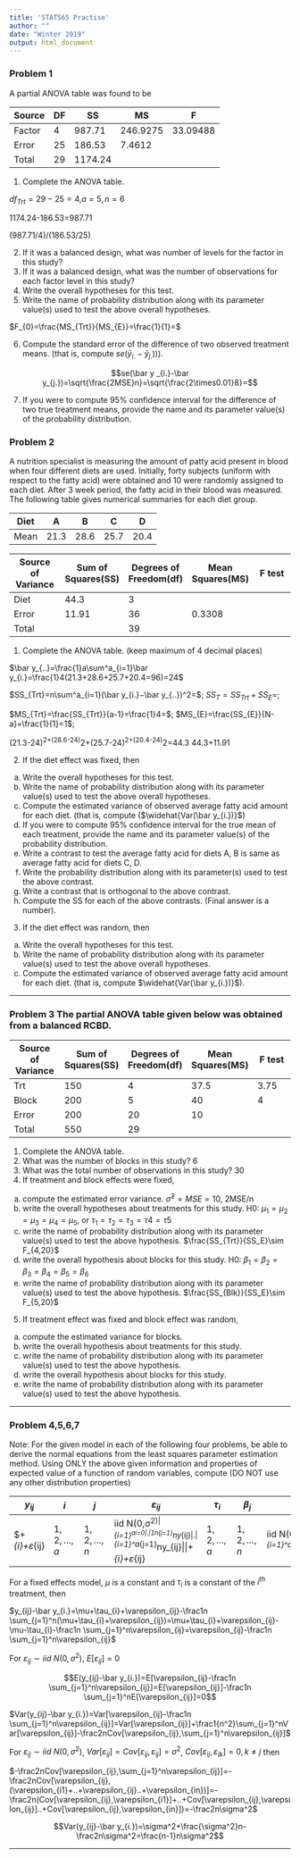 ```yaml
---
title: 'STAT565 Practise'
author: ""
date: "Winter 2019"
output: html_document
---
```



### Problem 1 

A partial ANOVA table was found to be

|Source|DF|SS|MS|F|
| ---  | ---  | --- | --- | --- |
|Factor|4 |987.71 |246.9275|33.09488|
|Error |25|186.53 |7.4612|   
|Total |29|1174.24|

(1) Complete the ANOVA table.

$df_{Trt}=29-25=4$,$a=5,n=6$

1174.24-186.53=987.71

(987.71/4)/(186.53/25)

(2) If it was a balanced design, what was number of levels for the factor in this study?
(3) If it was a balanced design, what was the number of observations for each factor level in this study?
(4) Write the overall hypotheses for this test.
(5) Write the name of probability distribution along with its parameter value(s) used to test the above overall hypotheses.

$F_{0}=\frac{MS_{Trt}}{MS_{E}}=\frac{1}{1}=$

(6) Compute the standard error of the difference of two observed treatment means. (that is, compute $se(\bar y _{i.}-\bar y_{j.}))$).

$$se(\bar y _{i.}-\bar y_{j.})=\sqrt{\frac{2MSE}n}=\sqrt{\frac{2\times0.01}8}=$$

(7) If you were to compute 95% confidence interval for the difference of two true treatment means, provide the name and its parameter value(s) of the probability distribution.

### Problem 2 

A nutrition specialist is measuring the amount of patty acid present in blood when four different diets are used. Initially, forty subjects (uniform with respect to the fatty acid) were obtained and 10 were randomly assigned to each diet. After 3 week period, the fatty acid in their blood was measured. The following table gives numerical summaries for each diet group.

| Diet| A  |  B  | C  | D  |
| ----| ---| --- |--- |--- |
| Mean|21.3|28.6 |25.7|20.4|

|Source of Variance|Sum of Squares(SS)|Degrees of Freedom(df)|Mean Squares(MS)|F test|
| --- | ---  | --- | --- | --- |
|Diet |44.3|3 |||
|Error|11.91|36|0.3308|   
|Total|     |39|

 (1) Complete the ANOVA table. (keep maximum of 4 decimal places)
 
$\bar y_{..}=\frac{1}a\sum^a_{i=1}\bar y_{i.}=\frac{1}4(21.3+28.6+25.7+20.4=96)=24$

$SS_{Trt}=n\sum^a_{i=1}(\bar y_{i.}−\bar y_{..})^2=$; $SS_{T}=SS_{Trt}+SS_{E}=$;

$MS_{Trt}=\frac{SS_{Trt}}{a-1}=\frac{1}4=$; $MS_{E}=\frac{SS_{E}}{N-a}=\frac{1}{1}=1$;

(21.3-24)^2+(28.6-24)^2+(25.7-24)^2+(20.4-24)^2=44.3
44.3+11.91

 (2) If the diet effect was fixed, then
  (a) Write the overall hypotheses for this test.
  (b) Write the name of probability distribution along with its parameter value(s) used to test the above overall hypotheses.
  (c) Compute the estimated variance of observed average fatty acid amount for each diet. (that is, compute ($\widehat{Var(\bar y_{i.})}$)
  (d) If you were to compute 95% confidence interval for the true mean of each treatment, provide the name and its parameter value(s) of the probability distribution.
  (e) Write a contrast to test the average fatty acid for diets A, B is same as average fatty acid for diets C, D.
  (f) Write the probability distribution along with its parameter(s) used to test the above contrast.
  (g) Write a contrast that is orthogonal to the above contrast.
  (h) Compute the SS for each of the above contrasts. (Final answer is a number).
 (3) If the diet effect was random, then
  (a) Write the overall hypotheses for this test.
  (b) Write the name of probability distribution along with its parameter value(s) used to test the above overall hypotheses.
  (c) Compute the estimated variance of observed average fatty acid amount for each diet. (that is, compute $\widehat{Var(\bar y_{i.})}$).

 ---

### Problem 3 The partial ANOVA table given below was obtained from a balanced RCBD.

|Source of Variance|Sum of Squares(SS)|Degrees of Freedom(df)|Mean Squares(MS)|F test|
| --- | ---  | --- | --- | --- |
|Trt   | 150 | 4|37.5|3.75|
|Block | 200 | 5|40  |4|
|Error | 200 |20|10  |   
|Total | 550 |29|

 (1) Complete the ANOVA table.
 (2) What was the number of blocks in this study? 6
 (3) What was the total number of observations in this study? 30
 (4) If treatment and block effects were fixed,
  (a) compute the estimated error variance. $\hat\sigma^2=MSE=10$, 2MSE/n
  (b) write the overall hypotheses about treatments for this study. H0: $\mu_1=\mu_2=\mu_3=\mu_4=\mu_5$, or $\tau_1=\tau_2=\tau_3=\tau4=\tau5$
  (c) write the name of probability distribution along with its parameter value(s) used to test the above hypothesis. $\frac{SS_{Trt}}{SS_E}\sim F_{4,20}$
  (d) write the overall hypothesis about blocks for this study. H0: $\beta_1=\beta_2=\beta_3=\beta_4=\beta_5=\beta_6$
  (e) write the name of probability distribution along with its parameter value(s) used to test the above hypothesis. $\frac{SS_{Blk}}{SS_E}\sim F_{5,20}$
 (5) If treatment effect was fixed and block effect was random,
  (a) compute the estimated variance for blocks.
  (b) write the overall hypothesis about treatments for this study.
  (c) write the name of probability distribution along with its parameter value(s) used to test the above hypothesis.
  (d) write the overall hypothesis about blocks for this study.
  (e) write the name of probability distribution along with its parameter value(s) used to test the above hypothesis.
  
 ---

### Problem 4,5,6,7

Note: For the given model in each of the following four problems, be able to derive the normal equations from the least squares parameter estimation method. Using ONLY the above given information and properties of expected value of a function of random variables, compute (DO NOT use any other distribution properties)

|$y_{ij}$|$i$|$j$|$ε_{ij}$|$\tau_i$|$\beta_j$|$\bar y_{i.}$|$\bar y_{.j}$|$\bar y_{..}$|
|   ---  |---|---|   ---  | ---    | ---         | ---         |
|$\mu+\tau_{i}+ε_{ij}|$1,2,…,a$|$1,2,…,n$|\sim iid\ N(0,σ^2)$|$\sum_{i=1}^a\tau_i=0$|.|$\frac1n\sum_{j=1}^ny_{ij}$|.|$\frac1{an}\sum_{i=1}^a\sum_{j=1}^ny_{ij}$|
|$\mu+\tau_{i}+ε_{ij}|$1,2,…,a$|$1,2,…,n$|\sim iid\ N(0,σ^2)$|$\sim iid\ N(0,σ_{\tau}^2)$|.|$\frac1n\sum_{j=1}^ny_{ij}$|.|$\frac1{an}\sum_{i=1}^a\sum_{j=1}^ny_{ij}$|
|$\mu+\tau_{i}+\beta_j+ε_{ij}|$1,2,…,a$|$1,2,…,b$|\sim iid\ N(0,σ^2)$|$\sum_{i=1}^a\tau_i=0$|$\sum_{j=1}^b\beta_j=0$|$\frac1b\sum_{j=1}^by_{ij}$|$\frac1a\sum_{i=1}^ay_{ij}$|$\frac1{ab}\sum_{i=1}^a\sum_{j=1}^by_{ij}$|
|$\mu+\tau_{i}+\beta_j+ε_{ij}|$1,2,…,a$|$1,2,…,b$|\sim iid\ N(0,σ^2)$|$\sum_{i=1}^a\tau_i=0$|$\sim iid\ N(0,σ_{\beta}^2)$|$\frac1b\sum_{j=1}^by_{ij}$|$\frac1a\sum_{i=1}^ay_{ij}$|$\frac1{ab}\sum_{i=1}^a\sum_{j=1}^by_{ij}$|



For a fixed effects model, $\mu$ is a constant and $\tau_i$ is a constant of the $i^{th}$ treatment, then

$y_{ij}-\bar y_{i.}=\mu+\tau_{i}+\varepsilon_{ij}-\frac1n \sum_{j=1}^n(\mu+\tau_{i}+\varepsilon_{ij})=\mu+\tau_{i}+\varepsilon_{ij}-\mu-\tau_{i}-\frac1n \sum_{j=1}^n\varepsilon_{ij}=\varepsilon_{ij}-\frac1n \sum_{j=1}^n\varepsilon_{ij}$

For $ε_{ij}\sim iid\ N(0,σ^2)$, $E[\varepsilon_{ij}]=0$

$$E(y_{ij}-\bar y_{i.})=E[\varepsilon_{ij}-\frac1n \sum_{j=1}^n\varepsilon_{ij}]=E[\varepsilon_{ij}]-\frac1n \sum_{j=1}^nE[\varepsilon_{ij}]=0$$

$Var(y_{ij}-\bar y_{i.})=Var[\varepsilon_{ij}-\frac1n \sum_{j=1}^n\varepsilon_{ij}]=Var[\varepsilon_{ij}]+\frac1{n^2}\sum_{j=1}^nVar[\varepsilon_{ij}]-\frac2nCov[\varepsilon_{ij},\sum_{j=1}^n\varepsilon_{ij}]$

For $ε_{ij}\sim iid\ N(0,σ^2)$, $Var[\varepsilon_{ij}]=Cov[\varepsilon_{ij},\varepsilon_{ij}]=\sigma^2$, $Cov[\varepsilon_{ij},\varepsilon_{ik}]=0,k\neq j$ then

$-\frac2nCov[\varepsilon_{ij},\sum_{j=1}^n\varepsilon_{ij}]=-\frac2nCov[\varepsilon_{ij},(\varepsilon_{i1}+..+\varepsilon_{ij}..+\varepsilon_{in})]=-\frac2n(Cov[\varepsilon_{ij},\varepsilon_{i1}]+..+Cov[\varepsilon_{ij},\varepsilon_{ij}]..+Cov[\varepsilon_{ij},\varepsilon_{in}])=-\frac2n\sigma^2$

$$Var(y_{ij}-\bar y_{i.})=\sigma^2+\frac{\sigma^2}n-\frac2n\sigma^2=\frac{n-1}n\sigma^2$$
 
 ---
